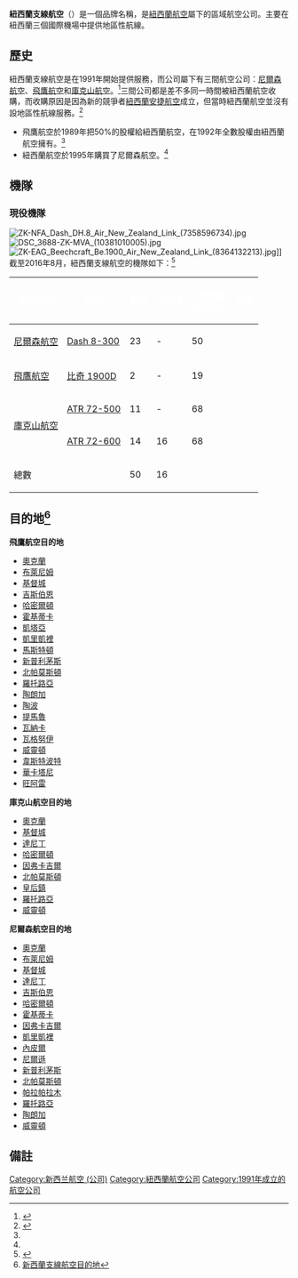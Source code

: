 {{Airline infobox
| airline          = 紐西蘭支線航空<br>Air New Zealand Link
| image            = 
| image_size       = 
| alt              = 
| IATA             = NZ<br />NM<br />NZ
| ICAO             = EAG<br />NZM<br />RLK
| callsign         = EAGLE<br />MOUNTCOOK<br />LINK
| founded          = {{Start date|1991}}<ref name="Air Nelson Company Facts" />
| commenced        = 
| ceased           = 
| aoc              = 
| bases            = 
| hubs             = {{新西兰}} [[哈密爾頓國際機場|哈密爾頓國際機場]]<br />{{新西兰}} [[基督城國際機場|基督城國際機場]]<br />{{新西兰}} [[尼爾森機場_(紐西蘭)|尼爾森機場]]
| secondary_hubs   = {{新西兰}} [[奧克蘭機場|奧克蘭機場]]<br />{{新西兰}} [[威靈頓國際機場|威靈頓國際機場]]
| focus_cities     = 
| frequent_flyer   = Airpoints
| lounge           = Koru Lounge
| alliance         = [[星空聯盟|星空聯盟]]
| fleet_size       = 50
| destinations     = 21
| parent           = [[紐西蘭航空|紐西蘭航空]]
| headquarters     = {{新西兰}} [[奧克蘭|奧克蘭]]
| key_people       = Christopher Luxon（行政總裁）
| website          = [http://www.airnewzealand.co.nz www.airnewzealand.co.nz]
}}

'''紐西蘭支線航空'''（{{lang-en|'''Air New Zealand Link'''}}）是一個品牌名稱，是[[紐西蘭航空|紐西蘭航空]]屬下的區域航空公司。主要在紐西蘭三個國際機場中提供地區性航線。

==歷史==
紐西蘭支線航空是在1991年開始提供服務，而公司屬下有三間航空公司：[[尼爾森航空|尼爾森航空]]、[[飛鷹航空|飛鷹航空]]和[[庫克山航空|庫克山航空]]。<ref name="Air Nelson Company Facts">{{cite web|url=http://www.airnelson.com/company-facts|title=尼爾森航空資料|access-date=2011-05-16|archive-url=https://web.archive.org/web/20100525055324/http://www.airnelson.com/company-facts|archive-date=2010-05-25|dead-url=yes}}</ref>三間公司都是差不多同一時間被紐西蘭航空收購，而收購原因是因為新的競爭者[[紐西蘭安捷航空|紐西蘭安捷航空]]成立，但當時紐西蘭航空並沒有設地區性航線服務。<ref name="Eagle Airways History">{{cite web|url=http://www.eagleair.co.nz/default.asp?ShowCat=2&CategoryID=8|title=飛鷹航空歷史|deadurl=yes|archiveurl=https://archive.is/20070612023747/http://www.eagleair.co.nz/default.asp?ShowCat=2&CategoryID=8|archivedate=2007-06-12}}</ref>
*飛鷹航空於1989年把50%的股權給紐西蘭航空，在1992年全數股權由紐西蘭航空擁有。<ref name="Eagle Airways History" />
*紐西蘭航空於1995年購買了尼爾森航空。<ref name="Air Nelson Company Facts" />

==機隊==
===現役機隊===
[[File:ZK-NFA_Dash_DH.8_Air_New_Zealand_Link_(7358596734).jpg|thumb]]
[[File:DSC_3688-ZK-MVA_(10381010005).jpg|thumb]]
[[File:ZK-EAG_Beechcraft_Be.1900_Air_New_Zealand_Link_(8364132213).jpg|thumb]]]]
截至2016年8月，紐西蘭支線航空的機隊如下：<ref>{{Cite web |url=http://www.airnewzealand.co.nz/fleet |title=紐西蘭航空機隊 |accessdate=2011-05-16 |archive-date=2015-03-10 |archive-url=https://web.archive.org/web/20150310152854/http://www.airnewzealand.co.nz/fleet |dead-url=yes }}</ref>
{| class="toccolours" border="1" cellpadding="5" style="border-collapse:collapse"
|- bgcolor=#082567
!<font color=white>航空公司
!<font color=white>機型
!<font color=white>數量
!<font color=white>已訂購
!<font color=white>載客量<br /> <small>(全經濟艙)</small>
!<font color=white>備註
|-
|[[尼爾森航空|尼爾森航空]]
|[[龐巴迪Dash_8|Dash 8-300]]
|23
| -
|50
|
|-
|[[飛鷹航空|飛鷹航空]]
|[[比奇1900|比奇 1900D]]
|2
| -
|19
|
|-
|rowspan=2|[[庫克山航空|庫克山航空]]
|[[ATR_72|ATR 72-500]]
|11
| -
|68
|rowspan=2|
|-
|[[ATR_72|ATR 72-600]]
|14
|16
|68
|-
! 總數
|
! 50
! 16
|
|
|}

==目的地<ref>[http://www.airnewzealand.co.nz/where-we-fly 新西蘭支線航空目的地]</ref>==
{{col-begin}}
{{col-break}}
'''飛鷹航空目的地'''
*[[奧克蘭機場|奧克蘭]]
*[[布萊尼姆機場|布萊尼姆]]
*[[基督城國際機場|基督城]]
*[[吉斯伯恩機場|吉斯伯恩]]
*[[哈密爾頓國際機場|哈密爾頓]]
*[[霍基蒂卡機場|霍基蒂卡]]
*[[凱塔亞機場|凱塔亞]]
*[[凱里凱裡機場|凱里凱裡]]
*[[馬斯特頓機場|馬斯特頓]]
*[[新普利茅斯機場|新普利茅斯]]
*[[北帕莫斯頓國際機場|北帕莫斯頓]]
*[[羅托路亞機場|羅托路亞]]
*[[陶朗加機場|陶朗加]]
*[[陶波機場|陶波]]
*[[提馬魯機場|提馬魯]]
*[[瓦納卡機場|瓦納卡]]
*[[瓦格努伊機場|瓦格努伊]]
*[[威靈頓國際機場|威靈頓]]
*[[韋斯特波特機場|韋斯特波特]]
*[[華卡塔尼機場|華卡塔尼]]
*[[旺阿雷機場|旺阿雷]]

{{col-break}}
'''庫克山航空目的地'''
*[[奧克蘭機場|奧克蘭]]
*[[基督城國際機場|基督城]]
*[[達尼丁國際機場|達尼丁]]
*[[哈密爾頓國際機場|哈密爾頓]]
*[[因弗卡吉爾機場|因弗卡吉爾]]
*[[北帕莫斯頓國際機場|北帕莫斯頓]]
*[[皇后鎮機場|皇后鎮]]
*[[羅托路亞機場|羅托路亞]]
*[[威靈頓國際機場|威靈頓]]

'''尼爾森航空目的地'''
*[[奧克蘭機場|奧克蘭]]
*[[布萊尼姆機場|布萊尼姆]]
*[[基督城國際機場|基督城]]
*[[達尼丁國際機場|達尼丁]]
*[[吉斯伯恩機場|吉斯伯恩]]
*[[哈密爾頓國際機場|哈密爾頓]]
*[[霍基蒂卡機場|霍基蒂卡]]
*[[因弗卡吉爾機場|因弗卡吉爾]]
*[[凱里凱裡機場|凱里凱裡]]
*[[內皮爾機場|內皮爾]]
*[[尼爾遜機場|尼爾遜]]
*[[新普利茅斯機場|新普利茅斯]]
*[[北帕莫斯頓國際機場|北帕莫斯頓]]
*[[帕拉帕拉木機場|帕拉帕拉木]]
*[[羅托路亞機場|羅托路亞]]
*[[陶朗加機場|陶朗加]]
*[[威靈頓國際機場|威靈頓]]
{{col-end}}

==備註==
{{Reflist|2}}

{{新西蘭航空公司}}
{{航空航天列表集}}
[[Category:新西兰航空_(公司)|Category:新西兰航空 (公司)]]
[[Category:紐西蘭航空公司|Category:紐西蘭航空公司]]
[[Category:1991年成立的航空公司|Category:1991年成立的航空公司]]